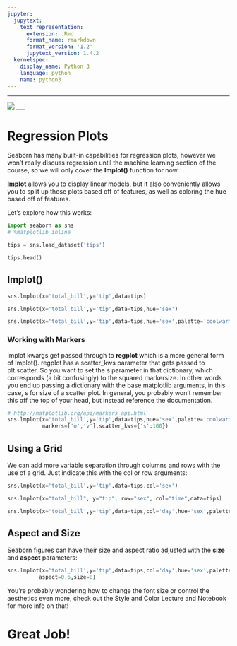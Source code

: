 ```yaml
---
jupyter:
  jupytext:
    text_representation:
      extension: .Rmd
      format_name: rmarkdown
      format_version: '1.2'
      jupytext_version: 1.4.2
  kernelspec:
    display_name: Python 3
    language: python
    name: python3
---
```


___

<a href='http://www.pieriandata.com'> <img src='../Pierian_Data_Logo.png' /></a>
___


# Regression Plots

Seaborn has many built-in capabilities for regression plots, however we won't really discuss regression until the machine learning section of the course, so we will only cover the **lmplot()** function for now.

**lmplot** allows you to display linear models, but it also conveniently allows you to split up those plots based off of features, as well as coloring the hue based off of features.

Let's explore how this works:

```python
import seaborn as sns
# %matplotlib inline
```

```python
tips = sns.load_dataset('tips')
```

```python
tips.head()
```

## lmplot()

```python
sns.lmplot(x='total_bill',y='tip',data=tips)
```

```python
sns.lmplot(x='total_bill',y='tip',data=tips,hue='sex')
```

```python
sns.lmplot(x='total_bill',y='tip',data=tips,hue='sex',palette='coolwarm')
```

### Working with Markers

lmplot kwargs get passed through to **regplot** which is a more general form of lmplot(). regplot has a scatter_kws parameter that gets passed to plt.scatter. So you want to set the s parameter in that dictionary, which corresponds (a bit confusingly) to the squared markersize. In other words you end up passing a dictionary with the base matplotlib arguments, in this case, s for size of a scatter plot. In general, you probably won't remember this off the top of your head, but instead reference the documentation.

```python
# http://matplotlib.org/api/markers_api.html
sns.lmplot(x='total_bill',y='tip',data=tips,hue='sex',palette='coolwarm',
           markers=['o','v'],scatter_kws={'s':100})
```

## Using a Grid

We can add more variable separation through columns and rows with the use of a grid. Just indicate this with the col or row arguments:

```python
sns.lmplot(x='total_bill',y='tip',data=tips,col='sex')
```

```python
sns.lmplot(x="total_bill", y="tip", row="sex", col="time",data=tips)
```

```python
sns.lmplot(x='total_bill',y='tip',data=tips,col='day',hue='sex',palette='coolwarm')
```

## Aspect and Size

Seaborn figures can have their size and aspect ratio adjusted with the **size** and **aspect** parameters:

```python
sns.lmplot(x='total_bill',y='tip',data=tips,col='day',hue='sex',palette='coolwarm',
          aspect=0.6,size=8)
```

You're probably wondering how to change the font size or control the aesthetics even more, check out the Style and Color Lecture and Notebook for more info on that!

# Great Job!
